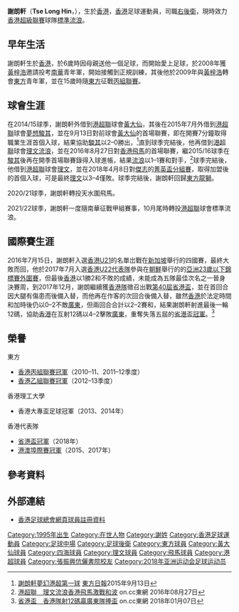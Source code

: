 {{Infobox football biography
| name           = 謝朗軒 <br> Tse Long Hin
| image          =
| image_size     = 280
| fullname       = 謝朗軒 
| nickname       = 謝朗
| position       = [[右後衛|右後衛]]
| birth_date     = {{birth date and age|1995|2|6}} 
| height         = {{height|m=1.73}}
| birth_place    = {{BHKG}}
| currentclub    = [[香港流浪足球會|標準流浪]]
| clubnumber     = 95
| youthyears1    = 2008–2009
| youthclubs1    = [[南華足球隊|南華]]
| youthyears2    = 2009–2013
| youthclubs2    = [[東方足球隊|東方]]
| years1 = 2013–2020
| clubs1 = [[東方足球隊|東方]]
| caps1  = 37
| goals1 = 14
| years2 = 2014–2015
| clubs2 = → [[黃大仙區康樂體育會|黃大仙]] 
| caps2  = 2
| goals2 = 0
| years3 = 2015–2016
| clubs3 = → [[夢想駿其足球會|夢想駿其]] 
| caps3  = 14
| goals3 = 1
| years4 = 2016–2017
| clubs4 = → [[香港流浪足球會|理文流浪]]
| caps4  = 20
| goals4 = 1
| years5 = 2017–2018
| clubs5 = → [[理文足球會|理文]] 
| caps5  = 15
| goals5 = 1
| years6 = 2019–2020
| clubs6 = → [[理文足球會|理文]] 
| caps6  = 3
| goals6 = 0
| years7 = 2020–2021
| clubs7 = [[天水圍飛馬|天水圍飛馬]]
| caps7  = 21
| goals7 = 1
| years8 = 2021
| clubs8 = [[南華足球隊|南華]]
| caps8  = 5
| goals8 = 2
| years9 = 2021-
| clubs9 = [[香港流浪足球會|標準流浪]]
| caps9  = 0
| goals9 = 0
| nationalyears1 = 2016
| nationalteam1  = [[香港20歲以下足球代表隊|香港U21]]
| nationalcaps1  = 2
| nationalgoals1 = 0
| nationalyears2 = 2017
| nationalteam2  = [[香港奧運足球代表隊|香港U22]]
| nationalcaps2  = 2
| nationalgoals2 = 0
| nationalyears3 = 2015–2018
| nationalteam3  = [[香港奧運足球代表隊|香港U23]]
| nationalcaps3  = 7
| nationalgoals3 = 0
| pcupdate = 2021年10月25日
| ntupdate = 2015年12月25日
|}}

'''謝朗軒'''（'''Tse Long Hin'''，{{bd|1995年|2月6日|catidx=C}}），生於[[香港|香港]]，[[香港|香港]]足球運動員，司職[[右後衛|右後衛]]，現時效力[[香港超級聯賽|香港超級聯賽]]球隊[[香港流浪足球會|標準流浪]]。

==早年生活== 
謝朗軒生於[[香港|香港]]，於6歲時因母親送他一個足球，而開始愛上足球，於2008年獲[[黃梓浩|黃梓浩]]邀請投考[[南華足球隊|南華]]青年軍，開始接觸到正規訓練，其後他於2009年與[[黃梓浩|黃梓浩]]轉會[[東方足球隊|東方]]青年軍，並在15歲時隨[[東方足球隊|東方]]征戰[[香港丙組聯賽|丙組聯賽]]。

==球會生涯==
在2014/15球季，謝朗軒外借到[[港超聯|港超聯]]球會[[黃大仙區康樂體育會|黃大仙]]，其後在2015年7月外借到[[港超聯|港超聯]]球會[[駿其足球會|夢想駿其]]，並在9月13日對前球會[[黃大仙區康樂體育會|黃大仙]]的首場聯賽，即在開賽7分鐘取得職業生涯首個入球，結果協助[[駿其足球會|駿其]]以2–0勝出，<ref>[http://orientaldaily.on.cc/cnt/sport/20150913/00286_004.html 謝朗軒夢幻港超第一球] {{Wayback|url=http://orientaldaily.on.cc/cnt/sport/20150913/00286_004.html |date=20160204085358 }} [[東方日報|東方日報]]2015年9月13日</ref>直到球季完結後，他再借到[[港超聯|港超聯]]球會[[香港流浪足球會|理文流浪]]，並在2016年8月27日對[[香港飛馬足球會|香港飛馬]]的首場聯賽，繼2015/16球季在[[駿其足球會|駿其]]後再在開季首場聯賽錄得入球進帳，結果[[香港流浪足球會|流浪]]以1–1賽和對手，<ref>[http://hk.on.cc/hk/bkn/cnt/sport/20160827/bkn-20160827164325613-0827_00882_001.html 港超聯　理文流浪香港飛馬激戰和波] {{Wayback|url=http://hk.on.cc/hk/bkn/cnt/sport/20160827/bkn-20160827164325613-0827_00882_001.html |date=20160918091310 }} on.cc東網 2016年08月27日</ref>球季完結後，他借到[[港超聯|港超聯]]球會[[理文足球會|理文]]，並在2018年4月8日對[[傑志體育會|傑志]]的[[2017–18年香港菁英盃|菁英盃分組賽]]，取得加盟後的首個入球，可是最終[[理文足球會|理文]]以3–4僅敗。球季完結後，謝朗軒回歸[[東方足球隊|東方龍獅]]。

2020/21球季，謝朗軒轉投天水圍飛馬。

2021/22球季，謝朗軒一度隨南華征戰甲組賽事，10月尾時轉投[[港超聯|港超聯]]球會標準流浪。

==國際賽生涯==
2016年7月15日，謝朗軒入選[[香港20歲以下足球代表隊|香港U21]]的名單岀戰在[[新加坡|新加坡]]舉行的四國賽，最終大敗而回，他於2017年7月入選[[香港奧運足球代表隊|香港U22代表隊]]參與在[[朝鮮|朝鮮]]舉行的的[[2018年亞足聯U-23錦標賽資格賽|亞洲23歲以下錦標賽外圍賽]]，但最後[[香港奧運足球代表隊|香港]]以1勝2和不敗的成績，未能成為五隊最佳次名之一晉身決賽周，到2017年12月，謝朗繼續獲[[香港足球代表隊|香港隊]]徵召出戰[[第40屆省港盃|第40屆省港盃]]，並在首回合因大腿有傷患而後備入替，而他再在作客的次回合後備入替，雖然[[香港足球代表隊|香港]]於法定時間和加時後仍以0–2不敵[[廣東省|廣東]]，但兩回合合計以2–2賽和，結果謝朗軒射進最後一輪12碼，協助[[香港足球代表隊|香港]]在互射12碼以4–2擊敗[[廣東省|廣東]]，重奪失落五屆的[[第40屆省港盃|省港盃冠軍]]。<ref>[http://hk.on.cc/hk/bkn/cnt/sport/20180107/bkn-20180107180933907-0107_00882_001.html 省港盃　香港隊射12碼贏廣東隊捧盃] {{Wayback|url=http://hk.on.cc/hk/bkn/cnt/sport/20180107/bkn-20180107180933907-0107_00882_001.html |date=20180107175024 }} on.cc東網 2018年01月07日</ref>

==榮譽==
;東方
* [[香港丙組足球聯賽|香港丙組聯賽冠軍]]（2010–11、2011–12季度）
* [[2012–13年香港乙組足球聯賽|香港乙組聯賽冠軍]]（2012–13季度）
;香港理工大學
* 香港大專盃足球冠軍（2013、2014年）
;香港代表隊
* [[第40屆省港盃|省港盃冠軍]]（2018年）
* [[港澳埠際足球賽|港澳埠際賽冠軍]]（2015、2017年）

==參考資料==
{{reflist}}

==外部連結==
*[https://www.hkfa.com/ch/club/142/detail?player=9756#gotab 香港足球總會網頁球員註冊資料]{{Wayback|url=https://www.hkfa.com/ch/club/142/detail?player=9756#gotab |date=20160313041356 }}
{{理文球員名單}}
{{DEFAULTSORT:Tse Long Hin}}
[[Category:1995年出生|Category:1995年出生]]
[[Category:在世人物|Category:在世人物]]
[[Category:謝姓|Category:謝姓]]
[[Category:香港足球運動員|Category:香港足球運動員]]
[[Category:足球中場|Category:足球中場]]
[[Category:足球後衛|Category:足球後衛]]
[[Category:東方球員|Category:東方球員]]
[[Category:黃大仙球員|Category:黃大仙球員]]
[[Category:四海球員|Category:四海球員]]
[[Category:理文球員|Category:理文球員]]
[[Category:飛馬球員|Category:飛馬球員]]
[[Category:港超球員|Category:港超球員]]
[[Category:張振興伉儷書院校友|Category:張振興伉儷書院校友]]
[[Category:2018年亚洲运动会足球运动员|Category:2018年亚洲运动会足球运动员]]